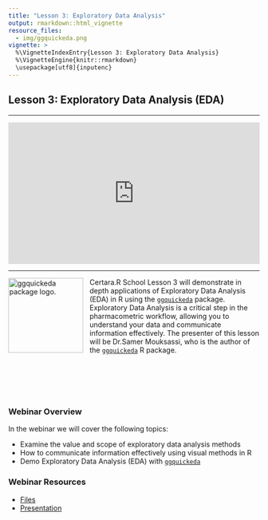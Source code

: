 ```yaml
---
title: "Lesson 3: Exploratory Data Analysis"
output: rmarkdown::html_vignette
resource_files:
  - img/ggquickeda.png
vignette: >
  %\VignetteIndexEntry{Lesson 3: Exploratory Data Analysis}
  %\VignetteEngine{knitr::rmarkdown}
  \usepackage[utf8]{inputenc}
---
```


## Lesson 3: Exploratory Data Analysis (EDA)

---

<div style="padding:56.25% 0 0 0;position:relative;"><iframe src="https://player.vimeo.com/video/723039084?h=20d0e9068a&amp;badge=0&amp;autopause=0&amp;player_id=0&amp;app_id=58479" frameborder="0" allow="autoplay; fullscreen; picture-in-picture" allowfullscreen style="position:absolute;top:0;left:0;width:100%;height:100%;" title="Certara. R School Lesson 3 - EDA"></iframe></div><script src="https://player.vimeo.com/api/player.js"></script>

---

<a href = "https://smouksassi.github.io/ggquickeda/"><img src='img/ggquickeda.png' align="left" style = "height: 150px; padding-right: 10px;" alt="ggquickeda package logo."/></a>

Certara.R School Lesson 3 will demonstrate in depth applications of Exploratory Data Analysis (EDA) in R using the [`ggquickeda`](https://smouksassi.github.io/ggquickeda/) package. Exploratory Data Analysis is a critical step in the pharmacometric workflow, allowing you to understand your data and communicate information effectively. The presenter of this lesson will be Dr.Samer Mouksassi, who is the author of the [`ggquickeda`](https://smouksassi.github.io/ggquickeda/) R package.

<br></br>
<br></br>


### Webinar Overview

In the webinar we will cover the following topics:

* Examine the value and scope of exploratory data analysis methods
* How to communicate information effectively using visual methods in R
* Demo Exploratory Data Analysis (EDA) with [`ggquickeda`](https://smouksassi.github.io/ggquickeda/)

### Webinar Resources

* [Files](https://github.com/certara/R-Certara/tree/master/inst/Certara_R_School/Lesson_3)
* [Presentation](https://certara-training.s3.amazonaws.com/Certara.R+School/Lesson+3+-+EDA/Certara+R+School+Lesson+3.pdf)
